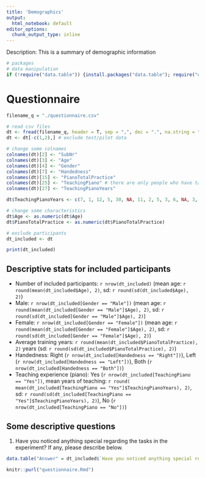 ```yaml
---
title: 'Demographics'
output:
  html_notebook: default
editor_options: 
  chunk_output_type: inline
---
```


Description: This is a summary of demographic information

```r
# packages
# data manipulation
if (!require("data.table")) {install.packages("data.table"); require("data.table")}
```

# Questionnaire

```r
filename_q = "./questionnaire.csv"
```

```r
# read csv files
dt <- fread(filename_q, header = T, sep = ",", dec = ".", na.string = "NA")
dt <- dt[-c(1,2),] # exclude test/pilot data

# change some colnames
colnames(dt)[2] <- "SubNr"
colnames(dt)[3] <- "Age"
colnames(dt)[4] <- "Gender"
colnames(dt)[7] <- "Handedness"
colnames(dt)[15] <- "PianoTotalPractice"
colnames(dt)[25] <- "TeachingPiano" # there are only people who have taught the piano
colnames(dt)[27] <- "TeachingPianoYears"

dt$TeachingPianoYears <- c(7, 1, 12, 5, 30, NA, 11, 2, 5, 3, 6, NA, 3, 6, 8, 9, 3, NA, 5, 3)

# change some characteristics
dt$Age <- as.numeric(dt$Age)
dt$PianoTotalPractice <- as.numeric(dt$PianoTotalPractice)

# exclude participants
dt_included <- dt

print(dt_included)
```

## Descriptive stats for included participants

- Number of included participants: `r nrow(dt_included)` (mean age: `r round(mean(dt_included$Age), 2)`, sd: `r round(sd(dt_included$Age), 2)`)
- Male: `r nrow(dt_included[Gender == "Male"])` (mean age: `r round(mean(dt_included[Gender == "Male"]$Age), 2)`, sd: `r round(sd(dt_included[Gender == "Male"]$Age), 2)`)
- Female: `r nrow(dt_included[Gender == "Female"])` (mean age: `r round(mean(dt_included[Gender == "Female"]$Age), 2)`, sd: `r round(sd(dt_included[Gender == "Female"]$Age), 2)`)
- Average training years: `r round(mean(dt_included$PianoTotalPractice), 2)` years (sd: `r round(sd(dt_included$PianoTotalPractice), 2)`)
- Handedness: Right (`r nrow(dt_included[Handedness == "Right"])`), Left (`r nrow(dt_included[Handedness == "Left"])`), Both (`r nrow(dt_included[Handedness == "Both"])`)
- Teaching experience (piano): Yes (`r nrow(dt_included[TeachingPiano == "Yes"])`, mean years of teaching: `r round( mean(dt_included[TeachingPiano == "Yes"]$TeachingPianoYears), 2)`, sd: `r round(sd(dt_included[TeachingPiano == "Yes"]$TeachingPianoYears), 2)`), No (`r nrow(dt_included[TeachingPiano == "No"])`)

## Some descriptive questions

1. Have you noticed anything special regarding the tasks in the experiment? If any, please describe below.

```r
data.table("Answer" = dt_included$`Have you noticed anything special regarding the tasks in the experiment? If any, please describe below.`)
```

```r
knitr::purl("questionnaire.Rmd")
```
